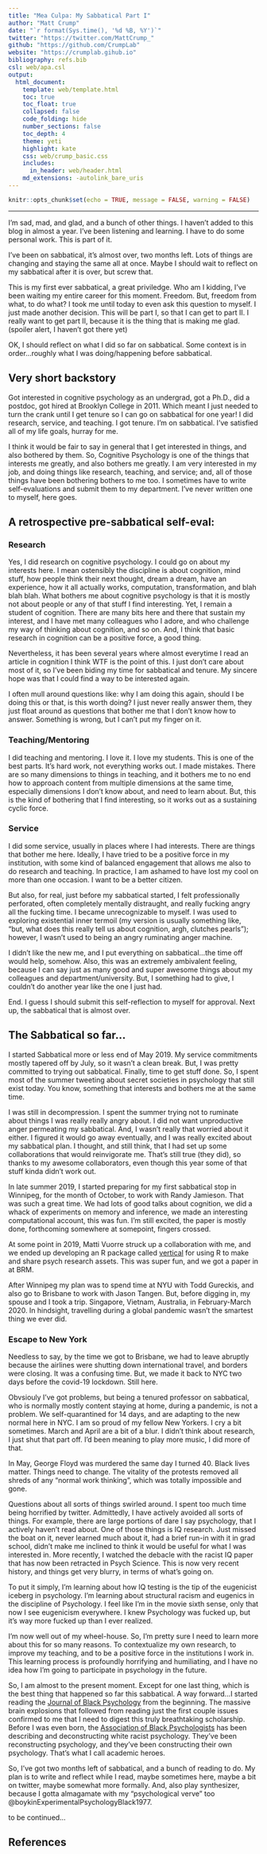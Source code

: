 ```yaml
---
title: "Mea Culpa: My Sabbatical Part I"
author: "Matt Crump"
date: "`r format(Sys.time(), '%d %B, %Y')`"
twitter: "https://twitter.com/MattCrump_"
github: "https://github.com/CrumpLab"
website: "https://crumplab.gihub.io"
bibliography: refs.bib
csl: web/apa.csl
output: 
  html_document:
    template: web/template.html
    toc: true
    toc_float: true
    collapsed: false
    code_folding: hide
    number_sections: false
    toc_depth: 4
    theme: yeti
    highlight: kate
    css: web/crump_basic.css
    includes:
      in_header: web/header.html
    md_extensions: -autolink_bare_uris
---
```


```r
knitr::opts_chunk$set(echo = TRUE, message = FALSE, warning = FALSE)
```

---


I'm sad, mad, and glad, and a bunch of other things. I haven't added to this blog in almost a year. I've been listening and learning. I have to do some personal work. This is part of it.

I've been on sabbatical, it's almost over, two months left. Lots of things are changing and staying the same all at once. Maybe I should wait to reflect on my sabbatical after it is over, but screw that.

This is my first ever sabbatical, a great priviledge. Who am I kidding, I've been waiting my entire career for this moment. Freedom. But, freedom from what, to do what? I took me until today to even ask this question to myself. I just made another decision. This will be part I, so that I can get to part II. I really want to get part II, because it is the thing that is making me glad. (spoiler alert, I haven't got there yet)

OK, I should reflect on what I did so far on sabbatical. Some context is in order...roughly what I was doing/happening before sabbatical. 

## Very short backstory

Got interested in cognitive psychology as an undergrad, got a Ph.D., did a postdoc, got hired at Brooklyn College in 2011. Which meant I just needed to turn the crank until I get tenure so I can go on sabbatical for one year! I did research, service, and teaching. I got tenure. I'm on sabbatical. I've satisfied all of my life goals, hurray for me.

I think it would be fair to say in general that I get interested in things, and also bothered by them. So, Cognitive Psychology is one of the things that interests me greatly, and also bothers me greatly. I am very interested in my job, and doing things like research, teaching, and service; and, all of those things have been bothering bothers to me too. I sometimes have to write self-evaluations and submit them to my department. I've never written one to myself, here goes.

## A retrospective pre-sabbatical self-eval:

### Research

Yes, I did research on cognitive psychology. I could go on about my interests here. I mean ostensibly the discipline is about cognition, mind stuff, how people think their next thought, dream a dream, have an experience, how it all actually works, computation, transformation, and blah blah blah. What bothers me about cognitive psychology is that it is mostly not about people or any of that stuff I find interesting. Yet, I remain a student of cognition. There are many bits here and there that sustain my interest, and I have met many colleagues who I adore, and who challenge my way of thinking about cognition, and so on. And, I think that basic research in cognition can be a positive force, a good thing.

Nevertheless, it has been several years where almost everytime I read an article in cognition I think WTF is the point of this. I just don't care about most of it, so I've been biding my time for sabbatical and tenure. My sincere hope was that I could find a way to be interested again. 

I often mull around questions like: why I am doing this again, should I be doing this or that, is this worth doing? I just never really answer them, they just float around as questions that bother me that I don't know how to answer. Something is wrong, but I can't put my finger on it.

### Teaching/Mentoring

I did teaching and mentoring. I love it. I love my students. This is one of the best parts. It's hard work, not everything works out. I made mistakes. There are so many dimensions to things in teaching, and it bothers me to no end how to approach content from multiple dimensions at the same time, especially dimensions I don't know about, and need to learn about. But, this is the kind of bothering that I find interesting, so it works out as a sustaining cyclic force. 

### Service

I did some service, usually in places where I had interests. There are things that bother me here. Ideally, I have tried to be a positive force in my institution, with some kind of balanced engagement that allows me also to do research and teaching. In practice, I am ashamed to have lost my cool on more than one occasion. I want to be a better citizen. 

But also, for real, just before my sabbatical started, I felt professionally perforated, often completely mentally distraught, and really fucking angry all the fucking time. I became unrecognizable to myself. I was used to exploring existential inner termoil (my version is usually something like, "but, what does this really tell us about cognition, argh, clutches pearls"); however, I wasn't used to being an angry ruminating anger machine. 

I didn't like the new me, and I put everything on sabbatical...the time off would help, somehow. Also, this was an extremely ambivalent feeling, because I can say just as many good and super awesome things about my colleagues and department/university. But, I something had to give, I couldn't do another year like the one I just had.

End. I guess I should submit this self-reflection to myself for approval. Next up, the sabbatical that is almost over.

## The Sabbatical so far...

I started Sabbatical more or less end of May 2019. My service commitments mostly tapered off by July, so it wasn't a clean break. But, I was pretty committed to trying out sabbatical. Finally, time to get stuff done. So, I spent most of the summer tweeting about secret societies in psychology that still exist today. You know, something that interests and bothers me at the same time. 

I was still in decompression. I spent the summer trying not to ruminate about things I was really really angry about. I did not want unproductive anger permeating my sabbatical. And, I wasn't really that worried about it either. I figured it would go away eventually, and I was really excited about my sabbatical plan. I thought, and still think, that I had set up some collaborations that would reinvigorate me. That's still true (they did), so thanks to my awesome collaborators, even though this year some of that stuff kinda didn't work out.

In late summer 2019, I started preparing for my first sabbatical stop in Winnipeg, for the month of October, to work with Randy Jamieson. That was such a great time. We had lots of good talks about cognition, we did a whack of experiments on memory and inference, we made an interesting computational account, this was fun. I'm still excited, the paper is mostly done, forthcoming somewhere at somepoint, fingers crossed.

At some point in 2019, Matti Vuorre struck up a collaboration with me, and we ended up developing an R package called [vertical](https://crumplab.github.io/vertical/) for using R to make and share psych research assets. This was super fun, and we got a paper in at BRM. 

After Winnipeg my plan was to spend time at NYU with Todd Gureckis, and also go to Brisbane to work with Jason Tangen. But, before digging in, my spouse and I took a trip. Singapore, Vietnam, Australia, in February-March 2020. In hindsight, travelling during a global pandemic wasn't the smartest thing we ever did.

### Escape to New York

Needless to say, by the time we got to Brisbane, we had to leave abruptly because the airlines were shutting down international travel, and borders were closing. It was a confusing time. But, we made it back to NYC two days before the covid-19 lockdown. Still here.

Obvsiouly I've got problems, but being a tenured professor on sabbatical, who is normally mostly content staying at home, during a pandemic, is not a problem. We self-quarantined for 14 days, and are adapting to the new normal here in NYC. I am so proud of my fellow New Yorkers. I cry a bit sometimes. March and April are a bit of a blur. I didn't think about research, I just shut that part off. I'd been meaning to play more music, I did more of that. 

In May, George Floyd was murdered the same day I turned 40. Black lives matter. Things need to change. The vitality of the protests removed all shreds of any "normal work thinking", which was totally impossible and gone.

Questions about all sorts of things swirled around. I spent too much time being horrified by twitter. Admittedly, I have actively avoided all sorts of things. For example, there are large portions of dare I say psychology, that I actively haven't read about. One of those things is IQ research. Just missed the boat on it, never learned much about it, had a brief run-in with it in grad school, didn't make me inclined to think it would be useful for what I was interested in. More recently, I watched the debacle with the racist IQ paper that has now been retracted in Psych Science. This is now very recent history, and things get very blurry, in terms of what's going on.

To put it simply, I'm learning about how IQ testing is the tip of the eugenicist iceberg in psychology. I'm learning about structural racism and eugenics in the discipline of Psychology. I feel like I'm in the movie sixth sense, only that now I see eugenicism everywhere. I knew Psychology was fucked up, but it's way more fucked up than I ever realized. 

I'm now well out of my wheel-house. So, I'm pretty sure I need to learn more about this for so many reasons. To contextualize my own research, to improve my teaching, and to be a positive force in the institutions I work in. This learning process is profoundly horrifying and humiliating, and I have no idea how I'm going to participate in psychology in the future. 

So, I am almost to the present moment. Except for one last thing, which is the best thing that happened so far this sabbatical. A way forward...I started reading the [Journal of Black Psychology](https://journals.sagepub.com/home/jbp) from the beginning. The massive brain explosions that followed from reading just the first couple issues confirmed to me that I need to digest this truly breathtaking scholarship. Before I was even born, the [Association of Black Psychologists](https://www.abpsi.org) has been describing and deconstructing white racist psychology. They've been reconstructing psychology, and they've been constructing their own psychology. That's what I call academic heroes.

So, I've got two months left of sabbatical, and a bunch of reading to do. My plan is to write and reflect while I read, maybe sometimes here, maybe a bit on twitter, maybe somewhat more formally. And, also play synthesizer, because I gotta almagamate with my "psychological verve" too @boykinExperimentalPsychologyBlack1977. 

to be continued...

## References

